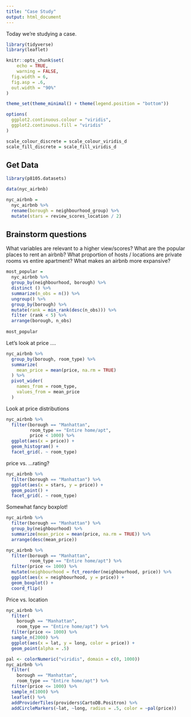 ```yaml
---
title: "Case Study"
output: html_document
---
```


Today we're studying a case.

```r
library(tidyverse)
library(leaflet)

knitr::opts_chunk$set(
	echo = TRUE,
	warning = FALSE,
  fig.width = 6,
  fig.asp = .6,
  out.width = "90%"
)

theme_set(theme_minimal() + theme(legend.position = "bottom"))

options(
  ggplot2.continuous.colour = "viridis",
  ggplot2.continuous.fill = "viridis"
)

scale_colour_discrete = scale_colour_viridis_d
scale_fill_discrete = scale_fill_viridis_d
```

## Get Data

```r
library(p8105.datasets)

data(nyc_airbnb)

nyc_airbnb = 
  nyc_airbnb %>% 
  rename(borough = neighbourhood_group) %>% 
  mutate(stars = review_scores_location / 2)
```



## Brainstorm questions

What variables are relevant to a higher view/scores?
What are the popular places to rent an airbnb?
What proportion of hosts / locations are private rooms vs entire apartment?
What makes an airbnb more expansive?

```r
most_popular = 
  nyc_airbnb %>%
  group_by(neighbourhood, borough) %>%
  distinct () %>%
  summarize(n_obs = n()) %>%
  ungroup() %>% 
  group_by(borough) %>% 
  mutate(rank = min_rank(desc(n_obs))) %>% 
  filter (rank < 5) %>% 
  arrange(borough, n_obs)
  
most_popular
```

Let's look at price ....
```r
nyc_airbnb %>% 
  group_by(borough, room_type) %>%  
  summarize(
    mean_price = mean(price, na.rm = TRUE)
  ) %>% 
  pivot_wider(
    names_from = room_type,
    values_from = mean_price
  )
```

Look at price distributions
```r
nyc_airbnb %>% 
  filter(borough == "Manhattan",
         room_type == "Entire home/apt",
         price < 1000) %>%  
  ggplot(aes(x = price)) +
  geom_histogram() +
  facet_grid(. ~ room_type)
```

price vs. ...rating?
```r
nyc_airbnb %>% 
  filter(borough == "Manhattan") %>% 
  ggplot(aes(x = stars, y = price)) +
  geom_point() +
  facet_grid(. ~ room_type)
```

Somewhat fancy boxplot!
```r
nyc_airbnb %>% 
  filter(borough == "Manhattan") %>% 
  group_by(neighbourhood) %>% 
  summarize(mean_price = mean(price, na.rm = TRUE)) %>% 
  arrange(desc(mean_price))
```

```r
nyc_airbnb %>% 
  filter(borough == "Manhattan",
         room_type == "Entire home/apt") %>% 
  filter(price <= 1000) %>% 
  mutate(neighbourhood = fct_reorder(neighbourhood, price)) %>% 
  ggplot(aes(x = neighbourhood, y = price)) +
  geom_boxplot() +
  coord_flip()
```

Price vs. location

```r
nyc_airbnb %>% 
  filter(
    borough == "Manhattan",
    room_type == "Entire home/apt") %>% 
  filter(price <= 1000) %>% 
  sample_n(2000) %>% 
  ggplot(aes(x = lat, y = long, color = price)) + 
  geom_point(alpha = .5)
```


```r
pal <- colorNumeric("viridis", domain = c(0, 1000))
nyc_airbnb %>% 
  filter(
    borough == "Manhattan",
    room_type == "Entire home/apt") %>% 
  filter(price <= 1000) %>% 
  sample_n(1000) %>% 
  leaflet() %>% 
  addProviderTiles(providers$CartoDB.Positron) %>% 
  addCircleMarkers(~lat, ~long, radius = .5, color = ~pal(price))
```




